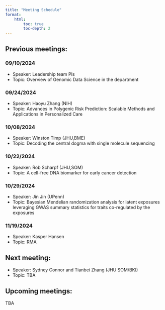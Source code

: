 ```yaml
---
title: "Meeting Schedule"
format:
    html:
        toc: true
        toc-depth: 2
---
```


## Previous meetings:
### 09/10/2024
*    Speaker: Leadership team PIs
*    Topic: Overview of Genomic Data Science in the department

### 09/24/2024
*    Speaker: Haoyu Zhang (NIH)
*    Topic: Advances in Polygenic Risk Prediction: Scalable Methods and Applications in Personalized Care

### 10/08/2024
*    Speaker: Winston Timp (JHU,BME)
*    Topic: Decoding the central dogma with single molecule sequencing

### 10/22/2024
*    Speaker: Rob Scharpf (JHU,SOM)
*    Topic: A cell-free DNA biomarker for early cancer detection

### 10/29/2024
*    Speaker: Jin Jin (UPenn)
*    Topic: Bayesian Mendelian randomization analysis for latent exposures leveraging GWAS summary statistics for traits co-regulated by the exposures

### 11/19/2024
*    Speaker: Kasper Hansen
*    Topic: RMA

## Next meeting:
*    Speaker: Sydney Connor and Tianbei Zhang (JHU SOM/BKI)
*    Topic: TBA

## Upcoming meetings:
TBA
